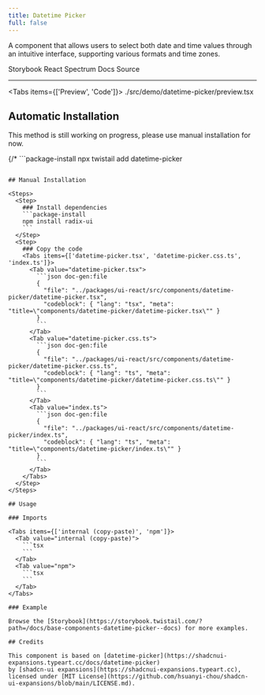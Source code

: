 ```yaml
---
title: Datetime Picker
full: false
---
```


A component that allows users to select both date and time values through an intuitive interface, supporting various formats and time zones.

<Badges>
  <BadgeLink href="https://storybook.twistail.com/?path=/docs/base-components-datetime-picker--docs" external>
    Storybook
  </BadgeLink>
  <BadgeLink href="https://react-spectrum.adobe.com/internationalized/index.html" external>
    React Spectrum Docs
  </BadgeLink>
  <BadgeLink href="https://github.com/riipandi/twistail/tree/main/packages/ui-react/src/components/datetime-picker" external>
    Source
  </BadgeLink>
</Badges>

---


<Tabs items={['Preview', 'Code']}>
  <Tab value="Preview" className="rounded-b-xl flex min-h-44 flex-wrap items-center justify-center gap-4 py-20 not-prose">
    <Demo />
  </Tab>
  <Tab value="Code">
    <include cwd lang="tsx">./src/demo/datetime-picker/preview.tsx</include>
  </Tab>
</Tabs>

## Automatic Installation

<Callout type='warn'>
  This method is still working on progress, please use manual installation for now.
</Callout>

{/* ```package-install
npx twistail add datetime-picker
``` */}

## Manual Installation

<Steps>
  <Step>
    ### Install dependencies
    ```package-install
    npm install radix-ui
    ```
  </Step>
  <Step>
    ### Copy the code
    <Tabs items={['datetime-picker.tsx', 'datetime-picker.css.ts', 'index.ts']}>
      <Tab value="datetime-picker.tsx">
        ```json doc-gen:file
        {
          "file": "../packages/ui-react/src/components/datetime-picker/datetime-picker.tsx",
          "codeblock": { "lang": "tsx", "meta": "title=\"components/datetime-picker/datetime-picker.tsx\"" }
        }
        ```
      </Tab>
      <Tab value="datetime-picker.css.ts">
        ```json doc-gen:file
        {
          "file": "../packages/ui-react/src/components/datetime-picker/datetime-picker.css.ts",
          "codeblock": { "lang": "ts", "meta": "title=\"components/datetime-picker/datetime-picker.css.ts\"" }
        }
        ```
      </Tab>
      <Tab value="index.ts">
        ```json doc-gen:file
        {
          "file": "../packages/ui-react/src/components/datetime-picker/index.ts",
          "codeblock": { "lang": "ts", "meta": "title=\"components/datetime-picker/index.ts\"" }
        }
        ```
      </Tab>
    </Tabs>
  </Step>
</Steps>

## Usage

### Imports

<Tabs items={['internal (copy-paste)', 'npm']}>
  <Tab value="internal (copy-paste)">
    ```tsx
    ```
  </Tab>
  <Tab value="npm">
    ```tsx
    ```
  </Tab>
</Tabs>

### Example

Browse the [Storybook](https://storybook.twistail.com/?path=/docs/base-components-datetime-picker--docs) for more examples.

## Credits

This component is based on [datetime-picker](https://shadcnui-expansions.typeart.cc/docs/datetime-picker)
by [shadcn-ui expansions](https://shadcnui-expansions.typeart.cc), licensed under [MIT License](https://github.com/hsuanyi-chou/shadcn-ui-expansions/blob/main/LICENSE.md).
